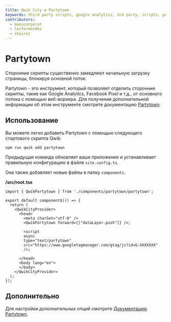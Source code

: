```yaml
---
title: Qwik City и Partytown
keywords: third party scripts, google analytics, 3rd party, scripts, performance
contributors:
  - manucorporat
  - leifermendez
  - shairez
---
```


# Partytown

Сторонние скрипты существенно замедляют начальную загрузку страницы, блокируя основной поток.

Partytown - это инструмент, который позволяет отделить сторонние скрипты, такие как Google Analytics, Facebook Pixel и т.д., от основного потока с помощью веб-воркера.
Для получения дополнительной информации об этом инструменте смотрите документацию [Partytown](https://partytown.builder.io/).

## Использование

Вы можете легко добавить Partytown с помощью следующего стартового скрипта Qwik:

```shell
npm run qwik add partytown
```

Предыдущая команда обновляет ваше приложение и устанавливает правильную конфигурацию в файле `vite.config.ts`.

Она также добавляет новые файлы в папку `components`.

**/src/root.tsx**
```tsx
import { QwikPartytown } from './components/partytown/partytown';

export default component$(() => {
  return (
    <QwikCityProvider>
      <head>
        <meta charSet="utf-8" />
        <QwikPartytown forward={["dataLayer.push"]} />;

        <script
        async
        type="text/partytown"
        src="https://www.googletagmanager.com/gtag/js?id=G-XXXXXXX"
        />;

      </head>
      <body lang="en">
      </body>
    </QwikCityProvider>
  );
});
```

## Дополнительно

Для настройки дополнительных опций смотрите [Документацию Partytown](https://partytown.builder.io/configuration).
